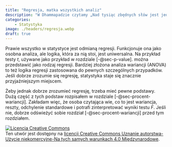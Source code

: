```yaml
---
title: "Regresja, matka wszystkich analiz"
description: "W Dhammapadzie czytamy „Nad tysiąc zbędnych słów jest jedno trafne słowo, które słysząc, osiąga się spokój\" (Dhp. 100, tłum. Piotr Jagodziński). Sądzę, że słowem, które Budda miał na myśli, była regresja. Freudowsko regresja może nam się kojarzyć jako cofanie się w rozwoju. Rzeczywiście samo słowo możemy przetłumaczyć jako „krok do tyłu\" i jak raz można powiedzieć, że to dobrze, że się cofamy."
categories:
    - Statystyka
image: ./headers/regresja.webp
draft: true
---
```


Prawie wszystko w statystyce jest odmianą regresji. Funkcjonuje ona jako osobna analiza, ale logika, która za nią stoi, jest uniwersalna. Na przykład testy *t*, używane jako przykład w rozdziale [-@sec-p-value]. można przedstawić jako rodzaj regresji. Bardziej złożona analiza wariancji (ANOVA) to też logika regresji zastosowana do pewnych szczególnych przypadków. Jeśli dobrze zrozumie się regresję, statystyka staje się znacznie przyjaźniejszym miejscem.

Żeby jednak dobrze zrozumieć regresję, trzeba mieć pewne podstawy. Dużą część z tych podstaw rozpisałem w rozdziale [-@sec-procent-wariancji]. Zakładam więc, że osoba czytająca wie, co to jest wariancja, reszty, odchylenie standardowe i potrafi zinterpretować wyniki testu *F*. Jeśli nie, dobrze odświeżyć sobie rozdział [-@sec-procent-wariancji] przed tym rozdziałem.

<a rel="license" href="http://creativecommons.org/licenses/by-nc-sa/4.0/"><img alt="Licencja Creative Commons" style="border-width:0" src="https://i.creativecommons.org/l/by-nc-sa/4.0/88x31.png" /></a><br />Ten utwór jest dostępny na <a rel="license" href="http://creativecommons.org/licenses/by-nc-sa/4.0/">licencji Creative Commons Uznanie autorstwa-Użycie niekomercyjne-Na tych samych warunkach 4.0 Międzynarodowe</a>.